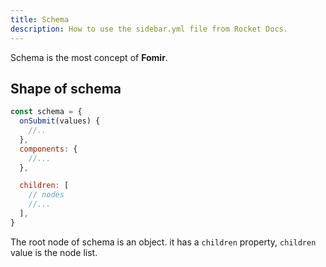 ```yaml
---
title: Schema
description: How to use the sidebar.yml file from Rocket Docs.
---
```


Schema is the most concept of **Fomir**.

## Shape of schema

```jsx
const schema = {
  onSubmit(values) {
    //..
  },
  components: {
    //...
  },

  children: [
    // nodes
    //...
  ],
}
```

The root node of schema is an object. it has a `children` property, `children` value is the node list.

